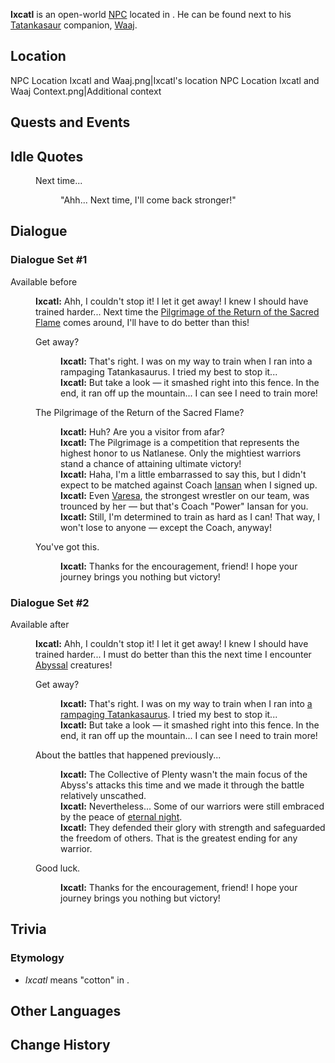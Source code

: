 {{Meta
<!-- Remove this template after adding the missing info -->
|missing_NPC_profile  = yes
}}
{{Character Infobox
|type             = Open-World NPC
|image            = NPC Ixcatl.png
|realname         = <!-- Optional, if different from in-game name -->
|deceased         = <!-- Past (for deceased prior to events of the game) or free response -->
|region           = Natlan
|location         = Natlan
|affiliation      = Collective of Plenty
|title            = 

|ancestry         = <!-- Clan/family -->
|father           = 
|mother           = 
|spouse           = 
|sibling          = 
|child            = 
|relative         = 

|voiceEN          = 
|voiceCN          = 
|voiceJP          = 
|voiceKR          = 
|dialoguereward   = 
}}
'''Ixcatl''' is an open-world [[NPC]] located in {{Location|"Collective of Plenty"}}. He can be found next to his [[Tatankasaur]] companion, [[Waaj]].

==Location==
<gallery>
NPC Location Ixcatl and Waaj.png|Ixcatl's location
NPC Location Ixcatl and Waaj Context.png|Additional context
</gallery>
<!--
==Profile==
Detailed story/lore information goes here.
''(To be added.)''

===Appearance===
Keep appearance section short and concise. Limit to 2 paragraphs with 3-4 sentences each.
''(To be added.)''
-->
==Quests and Events==
{{Quests and Events}}

==Idle Quotes==
{{Dialogue Start}}
:{{DIcon|Idle}} Next time...
::{{A|VO Ixcatl 01.ogg}} "Ahh... Next time, I'll come back stronger!"
{{Dialogue End}}

==Dialogue==
{{Stub Dialogue|Determine condition}}
===Dialogue Set #1===
Available before {{Cx}}
{{Dialogue Start}}
:'''Ixcatl:''' Ahh, I couldn't stop it! I let it get away! I knew I should have trained harder... Next time the [[Pilgrimage of the Return of the Sacred Flame]] comes around, I'll have to do better than this!
:{{DIcon}} Get away?
::'''Ixcatl:''' That's right. I was on my way to train when I ran into a rampaging Tatankasaurus. I tried my best to stop it...
::'''Ixcatl:''' But take a look &mdash; it smashed right into this fence. In the end, it ran off up the mountain... I can see I need to train more!
:{{DIcon}} The Pilgrimage of the Return of the Sacred Flame?
::'''Ixcatl:''' Huh? Are you a visitor from afar?
::'''Ixcatl:''' The Pilgrimage is a competition that represents the highest honor to us Natlanese. Only the mightiest warriors stand a chance of attaining ultimate victory!
::'''Ixcatl:''' Haha, I'm a little embarrassed to say this, but I didn't expect to be matched against Coach [[Iansan]] when I signed up.
::'''Ixcatl:''' Even [[Varesa]], the strongest wrestler on our team, was trounced by her &mdash; but that's Coach "Power" Iansan for you.
::'''Ixcatl:''' Still, I'm determined to train as hard as I can! That way, I won't lose to anyone &mdash; except the Coach, anyway!
:{{DIcon}} You've got this.
::'''Ixcatl:''' Thanks for the encouragement, friend! I hope your journey brings you nothing but victory!
{{Dialogue End}}

===Dialogue Set #2===
Available after {{Cx}}<!-- probably after completing Incandescent Ode of Resurrection -->
{{Dialogue Start}}
:'''Ixcatl:''' Ahh, I couldn't stop it! I let it get away! I knew I should have trained harder... I must do better than this the next time I encounter [[Abyss]]al creatures!
:{{DIcon}} Get away?
::'''Ixcatl:''' That's right. I was on my way to train when I ran into [[Pisasa|a rampaging Tatankasaurus]]. I tried my best to stop it...
::'''Ixcatl:''' But take a look &mdash; it smashed right into this fence. In the end, it ran off up the mountain... I can see I need to train more!
:{{DIcon}} About the battles that happened previously...
::'''Ixcatl:''' The Collective of Plenty wasn't the main focus of the Abyss's attacks this time and we made it through the battle relatively unscathed.
::'''Ixcatl:''' Nevertheless... Some of our warriors were still embraced by the peace of [[Night Kingdom|eternal night]].
::'''Ixcatl:''' They defended their glory with strength and safeguarded the freedom of others. That is the greatest ending for any warrior.
:{{DIcon}} Good luck.
::'''Ixcatl:''' Thanks for the encouragement, friend! I hope your journey brings you nothing but victory!
{{Dialogue End}}
<!--
==Event Dialogue==
===Event Name===
{{Dialogue Start}}
:'''{{subst:#titleparts:{{subst:PAGENAME}}}}:'''
{{Dialogue End}}
-->

==Trivia==
===Etymology===
* ''Ixcatl'' means "cotton" in {{W|Nahuatl}}.

==Other Languages==
{{Other Languages|default_hidden=1
|en      = Ixcatl
|zhs     = 约卡
|zhs_rm  = 
|zht     = 約卡
|zht_rm  = 
|ja      = ヨカ
|ja_rm   = 
|ko      = 익카틀
|es      = Íxcatl
|fr      = Ixcatl
|ru      = Ишкатль
|th      = Ixcatl
|vi      = Ixcatl
|de      = Ixcatl
|id      = Ixcatl
|pt      = Ixcatl
|tr      = Ixcatl
|it      = Ixcatl
}}

==Change History==
{{Change History|5.5}}
<!--
==References==
{{Reflist}}
-->